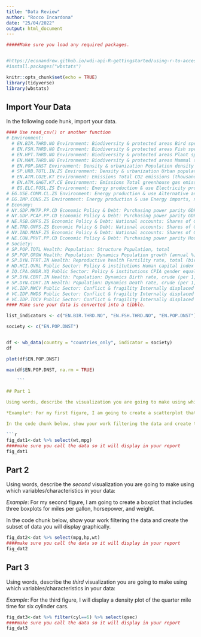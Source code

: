 ```yaml
---
title: "Data Review"
author: "Rocco Incardona"
date: "25/04/2022"
output: html_document
---
```


```r

#####Make sure you load any required packages.


#https://econandrew.github.io/wdi-api-R-gettingstarted/using-r-to-access-the-world-bank-api.html
#install.packages("wbstats")

knitr::opts_chunk$set(echo = TRUE)
library(tidyverse)
library(wbstats)

```

## Import Your Data

In the following code hunk, import your data.

```r

#### Use read_csv() or another function
# Environment:
  # EN.BIR.THRD.NO Environment: Biodiversity & protected areas Bird species, threatened
  # EN.FSH.THRD.NO Environment: Biodiversity & protected areas Fish species, threatened
  # EN.HPT.THRD.NO Environment: Biodiversity & protected areas Plant species (higher), threatened
  # EN.MAM.THRD.NO Environment: Biodiversity & protected areas Mammal species, threatened
  # EN.POP.DNST Environment: Density & urbanization Population density (people per sq. km of land area)
  # SP.URB.TOTL.IN.ZS Environment: Density & urbanization Urban population (% of total population)
  # EN.ATM.CO2E.KT Environment: Emissions Total CO2 emissions (thousand metric tons of CO2 excluding Land-Use Change and Forestry)
  # EN.ATM.GHGT.KT.CE Environment: Emissions Total greenhouse gas emissions (thousand metric tons of CO2 equivalent excluding Land-Use Change and Forestry)
  # EG.ELC.FOSL.ZS Environment: Energy production & use Electricity production from oil, gas and coal sources (% of total)
# EG.USE.COMM.CL.ZS Environment: Energy production & use Alternative and nuclear energy (% of total energy use)
# EG.IMP.CONS.ZS Environment: Energy production & use Energy imports, net (% of energy use)
# Economy:
# NY.GDP.MKTP.PP.CD Economic Policy & Debt: Purchasing power parity GDP, PPP (current international $)
# NY.GDP.PCAP.PP.CD Economic Policy & Debt: Purchasing power parity GDP per capita, PPP (current international $)
# NE.RSB.GNFS.ZS Economic Policy & Debt: National accounts: Shares of GDP & other External balance on goods and services (% of GDP)
# NE.TRD.GNFS.ZS Economic Policy & Debt: National accounts: Shares of GDP & other Trade (% of GDP)
# NV.IND.MANF.ZS Economic Policy & Debt: National accounts: Shares of GDP & other Manufacturing, value added (% of GDP)
# NE.CON.PRVT.PP.CD Economic Policy & Debt: Purchasing power parity Households and NPISHs Final consumption expenditure, PPP (current international $)
# Society:
# SP.POP.TOTL Health: Population: Structure Population, total
# SP.POP.GROW Health: Population: Dynamics Population growth (annual %)
# SP.DYN.TFRT.IN Health: Reproductive health Fertility rate, total (births per woman)
# HD.HCI.OVRL Public Sector: Policy & institutions Human capital index (HCI) (scale 0-1)
# IQ.CPA.GNDR.XQ Public Sector: Policy & institutions CPIA gender equality rating (1=low to 6=high)
# SP.DYN.CBRT.IN Health: Population: Dynamics Birth rate, crude (per 1,000 people)
# SP.DYN.CDRT.IN Health: Population: Dynamics Death rate, crude (per 1,000 people)
# VC.IDP.NWCV Public Sector: Conflict & fragility Internally displaced persons, new displacement associated with conflict and violence (number of cases)
# VC.IDP.NWDS Public Sector: Conflict & fragility Internally displaced persons, new displacement associated with disasters (number of cases)
# VC.IDP.TOCV Public Sector: Conflict & fragility Internally displaced persons, total displaced by conflict and violence (number of people)
#### Make sure your data is converted into a tibble. 

list_indicators <- c("EN.BIR.THRD.NO", "EN.FSH.THRD.NO", "EN.POP.DNST")

society <- c("EN.POP.DNST")


df <- wb_data(country = "countries_only", indicator = society)
df

plot(df$EN.POP.DNST)

max(df$EN.POP.DNST, na.rm = TRUE)

    ```

## Part 1

Using words, describe the visualization you are going to make using which variables/characteristics in your data:

*Example*: For my first figure, I am going to create a scatterplot that plots vehicle weight on the x axis and miles per gallon the y axis. I will create a two column tibble with these data.

In the code chunk below, show your work filtering the data and create the subset of data you will display graphically.

```r
fig_dat1<-dat %>% select(wt,mpg)
####make sure you call the data so it will display in your report
fig_dat1
```

## Part 2

Using words, describe the *second* visualization you are going to make using which variables/characteristics in your data:

*Example*: For my second figure, I am going to create a boxplot that includes three boxplots for miles per gallon, horsepower, and weight.

In the code chunk below, show your work filtering the data and create the subset of data you will display graphically.

```r
fig_dat2<-dat %>% select(mpg,hp,wt)
####make sure you call the data so it will display in your report
fig_dat2
```


## Part 3

Using words, describe the *third* visualization you are going to make using which variables/characteristics in your data:

*Example*: For the third figure, I will display a density plot of the quarter mile time for six cylinder cars.

```r
fig_dat3<-dat %>% filter(cyl==6) %>% select(qsec) 
####make sure you call the data so it will display in your report
fig_dat3
```

